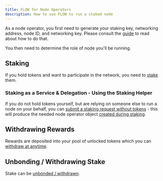 ```yaml
---
title: FLOW for Node Operators
description: How to use FLOW to run a staked node
---
```


<!--
- link out to application form
- update link to consolidated guide
- confirm where node ID is generated
- Insert sequence diagram https://www.notion.so/dapperlabs/Token-Staking-Process-6877e85a057e4eab8beae7f5187f3ffb#6cdcd35f8084439d93da479f1dc0831d
- Insert Unbonding transaction example
https://github.com/dapperlabs/flow-internal/issues/1131
- flag support for custody
-->

As a node operator, you first need to generate your staking key,
networking address, node ID, and networking key.
Please consult the [guide](https://docs.onflow.org/docs/node-operation-consolidated-guide) to read about how to do that.

You then need to determine the role of node you'll be running.

## Staking

If you hold tokens and want to participate in the network,
you need to [stake](custody-staking-and-delivery#staking) them.

### Staking as a Service & Delegation - Using the Staking Helper

If you do not hold tokens yourself,
but are relying on someone else to run a node on your behalf,
you can [submit a staking request without tokens](custody-staking-and-delivery#staking-helper) -
this will produce the needed node operator object
[created during staking](custody-staking-and-delivery#staking).

## Withdrawing Rewards

Rewards are deposited into your pool of unlocked tokens
which you can [withdraw at anytime](custody-staking-and-delivery#withdrawing-rewards).

## Unbonding / Withdrawing Stake

Stake can be [unbonded / withdrawn](custody-staking-and-delivery.mdx#unbonding-/-withdrawing-stake).
